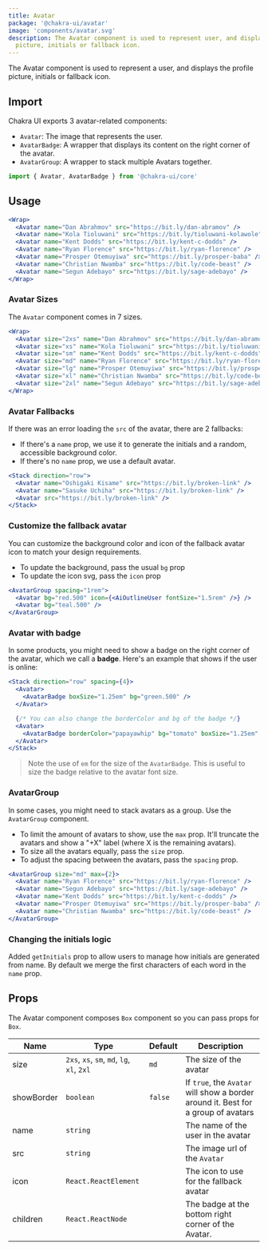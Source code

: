```yaml
---
title: Avatar
package: '@chakra-ui/avatar'
image: 'components/avatar.svg'
description: The Avatar component is used to represent user, and displays the profile
  picture, initials or fallback icon.
---
```


The Avatar component is used to represent a user, and displays the profile
picture, initials or fallback icon.

## Import

Chakra UI exports 3 avatar-related components:

- `Avatar`: The image that represents the user.
- `AvatarBadge`: A wrapper that displays its content on the right corner of the
  avatar.
- `AvatarGroup`: A wrapper to stack multiple Avatars together.

```js
import { Avatar, AvatarBadge } from '@chakra-ui/core'
```

## Usage

```jsx
<Wrap>
  <Avatar name="Dan Abrahmov" src="https://bit.ly/dan-abramov" />
  <Avatar name="Kola Tioluwani" src="https://bit.ly/tioluwani-kolawole" />
  <Avatar name="Kent Dodds" src="https://bit.ly/kent-c-dodds" />
  <Avatar name="Ryan Florence" src="https://bit.ly/ryan-florence" />
  <Avatar name="Prosper Otemuyiwa" src="https://bit.ly/prosper-baba" />
  <Avatar name="Christian Nwamba" src="https://bit.ly/code-beast" />
  <Avatar name="Segun Adebayo" src="https://bit.ly/sage-adebayo" />
</Wrap>
```

### Avatar Sizes

The `Avatar` component comes in 7 sizes.

```jsx
<Wrap>
  <Avatar size="2xs" name="Dan Abrahmov" src="https://bit.ly/dan-abramov" />
  <Avatar size="xs" name="Kola Tioluwani" src="https://bit.ly/tioluwani-kolawole" />
  <Avatar size="sm" name="Kent Dodds" src="https://bit.ly/kent-c-dodds" />
  <Avatar size="md" name="Ryan Florence" src="https://bit.ly/ryan-florence" />
  <Avatar size="lg" name="Prosper Otemuyiwa" src="https://bit.ly/prosper-baba" />
  <Avatar size="xl" name="Christian Nwamba" src="https://bit.ly/code-beast" />
  <Avatar size="2xl" name="Segun Adebayo" src="https://bit.ly/sage-adebayo" />
</Wrap>
```

### Avatar Fallbacks

If there was an error loading the `src` of the avatar, there are 2 fallbacks:

- If there's a `name` prop, we use it to generate the initials and a random,
  accessible background color.
- If there's no `name` prop, we use a default avatar.

```jsx
<Stack direction="row">
  <Avatar name="Oshigaki Kisame" src="https://bit.ly/broken-link" />
  <Avatar name="Sasuke Uchiha" src="https://bit.ly/broken-link" />
  <Avatar src="https://bit.ly/broken-link" />
</Stack>
```

### Customize the fallback avatar

You can customize the background color and icon of the fallback avatar icon to
match your design requirements.

- To update the background, pass the usual `bg` prop
- To update the icon svg, pass the `icon` prop

```jsx
<AvatarGroup spacing="1rem">
  <Avatar bg="red.500" icon={<AiOutlineUser fontSize="1.5rem" />} />
  <Avatar bg="teal.500" />
</AvatarGroup>
```

### Avatar with badge

In some products, you might need to show a badge on the right corner of the
avatar, which we call a **badge**. Here's an example that shows if the user is
online:

```jsx
<Stack direction="row" spacing={4}>
  <Avatar>
    <AvatarBadge boxSize="1.25em" bg="green.500" />
  </Avatar>

  {/* You can also change the borderColor and bg of the badge */}
  <Avatar>
    <AvatarBadge borderColor="papayawhip" bg="tomato" boxSize="1.25em" />
  </Avatar>
</Stack>
```

> Note the use of `em` for the size of the `AvatarBadge`. This is useful to size
> the badge relative to the avatar font size.

### AvatarGroup

In some cases, you might need to stack avatars as a group. Use the `AvatarGroup`
component.

- To limit the amount of avatars to show, use the `max` prop. It'll truncate the
  avatars and show a "+X" label (where X is the remaining avatars).
- To size all the avatars equally, pass the `size` prop.
- To adjust the spacing between the avatars, pass the `spacing` prop.

```jsx
<AvatarGroup size="md" max={2}>
  <Avatar name="Ryan Florence" src="https://bit.ly/ryan-florence" />
  <Avatar name="Segun Adebayo" src="https://bit.ly/sage-adebayo" />
  <Avatar name="Kent Dodds" src="https://bit.ly/kent-c-dodds" />
  <Avatar name="Prosper Otemuyiwa" src="https://bit.ly/prosper-baba" />
  <Avatar name="Christian Nwamba" src="https://bit.ly/code-beast" />
</AvatarGroup>
```

### Changing the initials logic

Added `getInitials` prop to allow users to manage how initials are generated
from name. By default we merge the first characters of each word in the `name`
prop.

## Props

The Avatar component composes `Box` component so you can pass props for `Box`.

| Name       | Type                                       | Default | Description                                                                       |
| ---------- | ------------------------------------------ | ------- | --------------------------------------------------------------------------------- |
| size       | `2xs`, `xs`, `sm`, `md`, `lg`, `xl`, `2xl` | `md`    | The size of the avatar                                                            |
| showBorder | `boolean`                                  | `false` | If `true`, the `Avatar` will show a border around it. Best for a group of avatars |
| name       | `string`                                   |         | The name of the user in the avatar                                                |
| src        | `string`                                   |         | The image url of the `Avatar`                                                     |
| icon       | `React.ReactElement`                       |         | The icon to use for the fallback avatar                                           |
| children   | `React.ReactNode`                          |         | The badge at the bottom right corner of the Avatar.                               |
